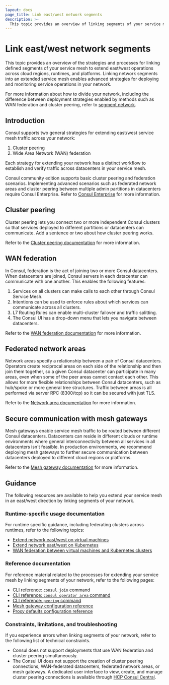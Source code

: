 ```yaml
---
layout: docs
page_title: Link east/west network segments
description: >-
  This topic provides an overview of linking segments of your service mesh in an east/west direction. You can extend your service mesh across regions, runtimes, and cloud providers with cluster peering or WAN federation.
---
```


# Link east/west network segments

This topic provides an overview of the strategies and processes for linking defined segments of your service mesh to extend east/west operations across cloud regions, runtimes, and platforms. Linking network segments into an extended service mesh enables advanced strategies for deploying and monitoring service operations in your network.

For more information about how to divide your network, including the difference between deployment strategies enabled by methods such as WAN federation and cluster peering, refer to [segment network](/consul/docs/segment).

## Introduction

Consul supports two general strategies for extending east/west service mesh traffic across your network:

1. Cluster peering
1. Wide Area Network (WAN) federation

Each strategy for extending your network has a distinct workflow to establish and verify traffic across datacenters in your service mesh.

Consul community edition supports basic cluster peering and federation scenarios. Implementing advanced scenarios such as federated network areas and cluster peering between multiple admin partitions in datacenters require Consul Enterprise. Refer to [Consul Enterprise](consul/docs/enterprise) for more information.

## Cluster peering

Cluster peering lets you connect two or more independent Consul clusters so that services deployed to different partitions or datacenters can communicate. Add a sentence or two about how cluster peering works.

Refer to the [Cluster peering documentation](/consul/docs/link/cluster-peering#guidance) for more information.

## WAN federation

In Consul, federation is the act of joining two or more Consul datacenters. When datacenters are joined, Consul servers in each datacenter can communicate with one another. This enables the following features:

1. Services on all clusters can make calls to each other through Consul Service Mesh.
1. Intentions can be used to enforce rules about which services can communicate across all clusters.
1. L7 Routing Rules can enable multi-cluster failover and traffic splitting.
1. The Consul UI has a drop-down menu that lets you navigate between datacenters.

Refer to the [WAN federation documentation](/consul/docs/link/wan-federation#guidance) for more information.

## Federated network areas

Network areas specify a relationship between a pair of Consul datacenters. Operators create reciprocal areas on each side of the relationship and then join them together, so a given Consul datacenter can participate in many areas, even when some of the peer areas cannot contact each other. This allows for more flexible relationships between Consul datacenters, such as hub/spoke or more general tree structures. Traffic between areas is all performed via server RPC (8300/tcp) so it can be secured with just TLS.

Refer to the [Network area documentation](/consul/docs/link/network-area) for more information.

## Secure communication with mesh gateways

Mesh gateways enable service mesh traffic to be routed between different Consul datacenters. Datacenters can reside in different clouds or runtime environments where general interconnectivity between all services in all datacenters isn't feasible. In production environments, we recommend deploying mesh gateways to further secure communication between datacenters deployed to different cloud regions or platforms.

Refer to the [Mesh gateway documentation](/consul/docs/link/mesh-gateway) for more information.

## Guidance

The following resources are available to help you extend your service mesh in an east/west direction by linking segments of your network.

### Runtime-specific usage documentation

For runtime specific guidance, including federating clusters across runtimes, refer to the following topics:

- [Extend network east/west on virtual machines](/consul/docs/link/vm#guidance)
- [Extend network east/west on Kubernetes](/consul/docs/link/k8s#guidance)
- [WAN federation between virtual machines and Kubernetes clusters](/consul/docs/link/wan-federation/k8s-vm)

### Reference documentation

For reference material related to the processes for extending your service mesh by linking segments of your network, refer to the following pages:

- [CLI reference: `consul join` command](/consul/commands/join)
- [CLI reference: `consul operator area` command](/consul/commands/operator/area)
- [CLI reference: `peering` command](/consul/commands/peering)
- [Mesh gateway configuration reference](/consul/docs/reference/proxy/connect-proxy)
- [Proxy defaults configuration reference](/consul/docs/reference/config-entry/proxy-defaults)

### Constraints, limitations, and troubleshooting

If you experience errors when linking segments of your network, refer to the following list of technical constraints.

- Consul does not support deployments that use WAN federation and cluster peering simultaneously.
- The Consul UI does not support the creation of cluster peering connections, WAN-federated datacenters, federated network areas, or mesh gateways. A dedicated user interface to view, create, and manage cluster peering connections is available through [HCP Consul Central](/hcp/docs/consul/monitor/consul-central/network-views#cluster-peering).